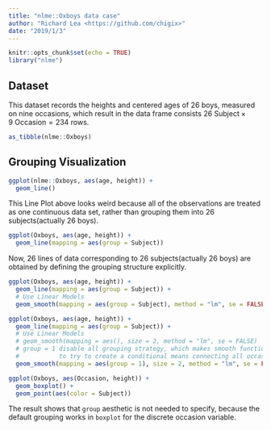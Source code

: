 ```yaml
---
title: "nlme::Oxboys data case"
author: "Richard Lea <https://github.com/chigix>"
date: "2019/1/3"
---
```


```r
knitr::opts_chunk$set(echo = TRUE)
library("nlme")
```

## Dataset

This dataset records the heights and centered ages of 26 boys, measured on nine occasions, which result in the data frame consists $26\ \text{Subject} \times 9\ \text{Occasion} = 234$ rows.

```r
as_tibble(nlme::Oxboys)
```

## Grouping Visualization

```r
ggplot(nlme::Oxboys, aes(age, height)) +
  geom_line()
```

This Line Plot above looks weird because all of the observations are treated as one continuous data set, rather than grouping them into 26 subjects(actually 26 boys).

```r
ggplot(Oxboys, aes(age, height)) +
  geom_line(mapping = aes(group = Subject))
```
Now, 26 lines of data corresponding to 26 subjects(actually 26 boys) are obtained by defining the grouping structure explicitly.

```r
ggplot(Oxboys, aes(age, height)) +
  geom_line(mapping = aes(group = Subject)) +
  # Use Linear Models
  geom_smooth(mapping = aes(group = Subject), method = "lm", se = FALSE)
```
```r
ggplot(Oxboys, aes(age, height)) +
  geom_line(mapping = aes(group = Subject)) +
  # Use Linear Models
  # geom_smooth(mapping = aes(), size = 2, method = "lm", se = FALSE)
  # group = 1 disable all grouping strategy, which makes smooth function here
  #           to try to create a conditional means connecting all occasions
  geom_smooth(mapping = aes(group = 1), size = 2, method = "lm", se = FALSE)
```
```r
ggplot(Oxboys, aes(Occasion, height)) +
  geom_boxplot() +
  geom_point(aes(color = Subject))
```
The result shows that `group` aesthetic is not needed to specify, because the default grouping works in `boxplot` for the discrete occasion variable.
